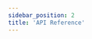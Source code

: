 ```yaml
---
sidebar_position: 2
title: 'API Reference'
---
```



<div className="grid grid-cols-2 gap-4">
  <ApiCard
    url="/docs/apis/ssi-service"
    name="SSI Service API"
    description="The Self Sovereign Identity Service (SSIS) facilitates all things relating to DIDs and Verifiable Credentials "
  />
  <ApiCard
    url="https://tbd54566975.github.io/dwn-sdk-js/"
    name="DWN JavaScript SDK"
    description="A decentralized personal and application data storage and message relay node, as defined in the DIF Decentralized Web Node specification. Users may have multiple Nodes that replicate their data between them."
  />
  <ApiCard
    url="https://pkg.go.dev/github.com/TBD54566975/ssi-sdk"
    name="SSI SDK - Go Docs"
    description=" The ssi-sdk intends to provide flexible functionality based on a set of standards-based primitives for building decentralized identity applications in a modular manner: with limited dependencies between components."
  />
</div>
